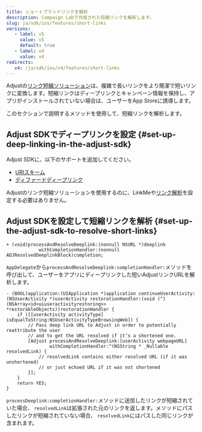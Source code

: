 ```yaml
---
title: ショートブランドリンクを解析
description: Campaign Labで作成された短縮リンクを解析します。
slug: ja/sdk/ios/features/short-links
versions:
   - label: v5
     value: v5
     default: true
   - label: v4
     value: v4
redirects:
   v4: /ja/sdk/ios/v4/features/short-links
---
```


Adjustの[リンク短縮ソリューション](https://help.adjust.com/ja/article/short-branded-links)は、複雑で長いリンクをより簡潔で短いリンクに変換します。短縮リンクはディープリンクとキャンペーン情報を保持し、アプリがインストールされていない場合は、ユーザーをApp Storeに誘導します。

このセクションで説明するメソッドを使用して、短縮リンクを解析します。

## Adjust SDKでディープリンクを設定 {#set-up-deep-linking-in-the-adjust-sdk}

Adjust SDKに、以下のサポートを追加してください。

-  [URIスキーム](/ja/sdk/ios/features/deep-links/direct)
-  [ディファードディープリンク](/ja/sdk/ios/features/deep-links/deferred)

<Callout type="note">

Adjustのリンク短縮ソリューションを使用するのに、LinkMeや[リンク解析](/ja/sdk/ios/features/deep-links/resolution)を設定する必要はありません。

</Callout>

## Adjust SDKを設定して短縮リンクを解析 {#set-up-the-adjust-sdk-to-resolve-short-links}

<CodeBlock title="メソッドシグネチャー">

```objc
+ (void)processAndResolveDeeplink:(nonnull NSURL *)deeplink
            withCompletionHandler:(nonnull ADJResolvedDeeplinkBlock)completion;
```

</CodeBlock>

`AppDelegate`から`processAndResolveDeeplink:completionHandler:`メソッドを呼び出して、ユーザーをアプリにディープリンクした短いAdjustリンクURLを解析します。

```objc
- (BOOL)application:(UIApplication *)application continueUserActivity:(NSUserActivity *)userActivity restorationHandler:(void (^)(NSArray<id<uiuseractivityrestoring>> *restorableObjects))restorationHandler {
    if ([[userActivity activityType] isEqualToString:NSUserActivityTypeBrowsingWeb]) {
        // Pass deep link URL to Adjust in order to potentially reattribute the user
        // and to get the URL resolved if it’s a shortened one.
        [Adjust processAndResolveDeeplink:[userActivity webpageURL]
                withCompletionHandler:^(NSString * _Nullable resolvedLink) {
            // resolvedLink contains either resolved URL (if it was unshortened)
            // or just echoed URL if it was not shortened
        }];
    }
    return YES;
}
```

`processDeeplink:completionHandler:`メソッドに送信したリンクが短縮されていた場合、 `resolvedLink`は拡張された元のリンクを返します。メソッドにパスしたリンクが短縮されていない場合、 `resolvedLink`にはパスした同じリンクが含まれます。
